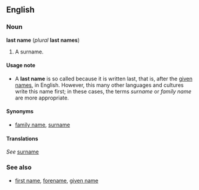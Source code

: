 ==English==
===Noun===
'''last name''' (''plural'' '''last names''')

#A surname.

====Usage note====
*A '''last name''' is so called because it is written last, that is, after the [[given name]]s, in English.  However, this many other languages and cultures write this name first; in these cases, the terms ''surname'' or ''family name'' are more appropriate.

====Synonyms====
*[[family name]], [[surname]]

====Translations====
''See'' [[surname]]

===See also=== 
*[[first name]], [[forename]], [[given name]]